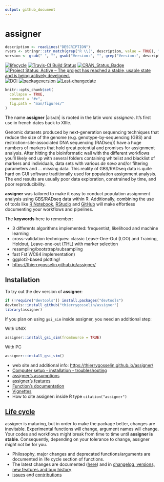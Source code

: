 ```yaml
---
output: github_document
---
```



# assigner <img src="docs/logo.png" align="right" alt="" />

```r
description <- readLines("DESCRIPTION")
rvers <- stringr::str_match(grep("R \\(", description, value = TRUE), "[0-9]{1,4}\\.[0-9]{1,4}\\.[0-9]{1,4}")[1,1]
version <- gsub(" ", "", gsub("Version:", "", grep("Version:", description, value = TRUE)))
```
<!-- badges: start -->
[![lifecycle](https://img.shields.io/badge/lifecycle-maturing-blue.svg)](https://tidyverse.org/lifecycle/#maturing)
[![Travis-CI Build Status](https://travis-ci.org/thierrygosselin/assigner.svg?branch=master)](https://travis-ci.org/thierrygosselin/assigner) 
[![CRAN_Status_Badge](http://www.r-pkg.org/badges/version/assigner)](http://cran.r-project.org/package=assigner) 
[![Project Status: Active – The project has reached a stable, usable state and is being actively developed.](http://www.repostatus.org/badges/latest/active.svg)](http://www.repostatus.org/#active)
[![DOI](https://zenodo.org/badge/14548/thierrygosselin/assigner.svg)](https://zenodo.org/badge/latestdoi/14548/thierrygosselin/assigner)
[![packageversion](https://img.shields.io/badge/Package%20version-`r version`-orange.svg)](commits/master)
[![Last-changedate](https://img.shields.io/badge/last%20change-`r gsub('-', '--', Sys.Date())`-brightgreen.svg)](/commits/master)
<!-- badges: end -->
```r
knitr::opts_chunk$set(
  collapse = TRUE,
  comment = "#>",
  fig.path = "man/figures/"
)
```


The name **assigner** |əˈsʌɪn| is rooted in the latin word *assignare*. It's first use in french dates back to XIIIe.

Genomic datasets produced by next-generation sequencing techniques that reduce the size of the genome (e.g. genotype-by-sequencing (GBS) and
restriction-site-associated DNA sequencing (RADseq)) have a huge numbers of markers that hold great potential and promises for assignment analysis. After hitting the bioinformatic wall with the different workflows you'll likely end up with several folders containing whitelist and blacklist of markers and individuals, data sets with various *de novo* and/or filtering parameters and ... missing data. This reality of GBS/RADseq data is quite hard on GUI software traditionally used for population assignment analysis. The end results are usually poor data exploration, constrained by time, and poor reproducibility.

**assigner** was tailored to make it easy to conduct population assignment analysis using GBS/RADseq data within R. Additionally, combining the use of tools like [R Notebook](http://rmarkdown.rstudio.com/r_notebooks.html), [RStudio](https://www.rstudio.com) and [GitHub](https://github.com) will make effortless documenting your workflows and pipelines.

The **keywords** here to remember: 

* 3 differents algorithms implemented: frequentist, likelihood and machine learning
* cross-validation techniques: classic Leave-One-Out (LOO) and Training, Holdout, Leave-one-out (THL)
with marker selection
* resampling/bootstrap/subsampling
* fast Fst WC84 implementation)
* ggplot2-based plotting! 
* [https://thierrygosselin.github.io/assigner/](https://thierrygosselin.github.io/assigner/) 


## Installation
To try out the dev version of **assigner**:

```r
if (!require("devtools")) install.packages("devtools")
devtools::install_github("thierrygosselin/assigner")
library(assigner)
```

If you plan on using `gsi_sim` inside assigner, you need an additional step:

With UNIX
```r
assigner::install_gsi_sim(fromSource = TRUE)
```

With PC
```r
assigner::install_gsi_sim()
```

* web site and additional info: [https://thierrygosselin.github.io/assigner/](https://thierrygosselin.github.io/assigner/) 
* [Computer setup - installation - troubleshooting](http://thierrygosselin.github.io/assigner/articles/rad_genomics_computer_setup.html)
* [assigner's assumptions](http://thierrygosselin.github.io/assigner/reference/assignment_ngs.html#assumptions)
* [assigner's features](http://thierrygosselin.github.io/assigner/FEATURES.html)
* [Function's documentation](http://thierrygosselin.github.io/assigner/reference/index.html)
* [Vignettes](http://thierrygosselin.github.io/assigner/articles/index.html)
* How to cite assigner: inside R type `citation("assigner")`

## [Life cycle](https://thierrygosselin.github.io/assigner/articles/life_cycle.html)

assigner is maturing, but in order to make the package better, changes are 
inevitable. Experimental functions will change, argument names will change.
Your codes and workflows might break from time to time until **assigner is stable**. 
Consequently, depending on your tolerance to change, assigner might not be for you.

* Philosophy, major changes and deprecated functions/arguments are documented in
life cycle section of functions. 
* The latest changes are documented ([here](https://thierrygosselin.github.io/assigner/articles/life_cycle.html)) and
in [changelog, versions, new features and bug history](https://thierrygosselin.github.io/assigner/news/index.html)
* [issues](https://github.com/thierrygosselin/assigner/issues/new/choose) and [contributions](https://github.com/thierrygosselin/assigner/issues/new/choose)


